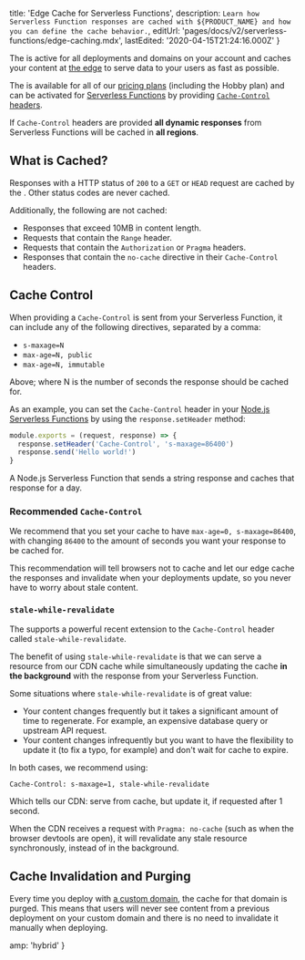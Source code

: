 
  title: 'Edge Cache for Serverless Functions',
  description: `Learn how Serverless Function responses are cached with ${PRODUCT_NAME} and how you can define the cache behavior.`,
  editUrl: 'pages/docs/v2/serverless-functions/edge-caching.mdx',
  lastEdited: '2020-04-15T21:24:16.000Z'
}

The <CdnName /> is active for all deployments and domains on your account and caches your content at [the edge](/docs/v2/edge-network/regions/) to serve data to your users as fast as possible.

The <CdnName /> is available for all of our [pricing plans](/docs/v2/platform/limits#plans) (including the Hobby plan) and can be activated for [Serverless Functions](/docs/v2/serverless-functions/introduction) by providing [`Cache-Control` headers](https://developer.mozilla.org/en-US/docs/Web/HTTP/Headers/Cache-Control).

If `Cache-Control` headers are provided **all dynamic responses** from Serverless Functions will be cached in **all regions**.

## What is Cached?

Responses with a HTTP status of `200` to a `GET` or `HEAD` request are cached by the <CdnName />. Other status codes are never cached.

Additionally, the following are not cached:

- Responses that exceed 10MB in content length.
- Requests that contain the `Range` header.
- Requests that contain the `Authorization` or `Pragma` headers.
- Responses that contain the `no-cache` directive in their `Cache-Control` headers.

## Cache Control

When providing a `Cache-Control` is sent from your Serverless Function, it can include any of the following directives, separated by a comma:

- `s-maxage=N`
- `max-age=N, public`
- `max-age=N, immutable`

<Note>
  Above; where <InlineCode>N</InlineCode> is the number of seconds the response
  should be cached for.
</Note>

As an example, you can set the `Cache-Control` header in your [Node.js Serverless Functions](/docs/v2/serverless-functions/supported-languages#node.js) by using the `response.setHeader` method:

```js
module.exports = (request, response) => {
  response.setHeader('Cache-Control', 's-maxage=86400')
  response.send('Hello world!')
}
```

<Caption>
  A Node.js Serverless Function that sends a string response and caches that
  response for a day.
</Caption>

### Recommended `Cache-Control`

We recommend that you set your cache to have `max-age=0, s-maxage=86400`, with changing `86400` to the amount of seconds you want your response to be cached for.

This recommendation will tell browsers not to cache and let our edge cache the responses and invalidate when your deployments update, so you never have to worry about stale content.

### `stale-while-revalidate`

The <CdnName /> supports a powerful recent extension to the `Cache-Control` header called `stale-while-revalidate`.

The benefit of using `stale-while-revalidate` is that we can serve a resource from our CDN cache while simultaneously updating the cache **in the background** with the response from your Serverless Function.

Some situations where `stale-while-revalidate` is of great value:

- Your content changes frequently but it takes a significant amount of time to regenerate. For example, an expensive database query or upstream API request.
- Your content changes infrequently but you want to have the flexibility to update it (to fix a typo, for example) and don't wait for cache to expire.

In both cases, we recommend using:

```
Cache-Control: s-maxage=1, stale-while-revalidate
```

Which tells our CDN: serve from cache, but update it, if requested after 1 second.

When the CDN receives a request with `Pragma: no-cache` (such as when the browser devtools are open), it will revalidate any stale resource synchronously, instead of in the background.

## Cache Invalidation and Purging

Every time you deploy with [a custom domain](/docs/v2/custom-domains#deploying-with-your-domain), the cache for that domain is purged. This means that users will never see content from a previous deployment on your custom domain and there is no need to invalidate it manually when deploying.


  amp: 'hybrid'
}
